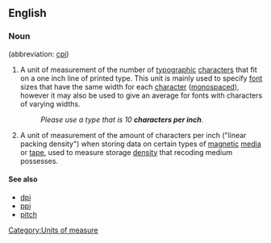 ==English==

===Noun===
{{infl|en|noun|head=[[characters]] [[per]] [[inch]]}} (abbreviation: [[cpi]])

# {{context|design|typography}} A unit of measurement of the number of [[typographic]] [[characters]] that fit on a one inch line of printed type. This unit is mainly used to specify [[font]] sizes that have the same width for each [[character]] ([[monospaced]]), however it may also be used to give an average for fonts with characters of varying widths.
#: ''Please use a type that is 10 '''characters per inch'''.''
# {{context|electronic media}} A unit of measurement of the amount of characters per inch ("linear packing density") when storing data on certain types of [[magnetic]] [[media]] or [[tape]], used to measure storage [[density]] that recoding medium possesses.

====See also====
* [[dpi]]
* [[ppi]]
* [[pitch]]

[[Category:Units of measure]]